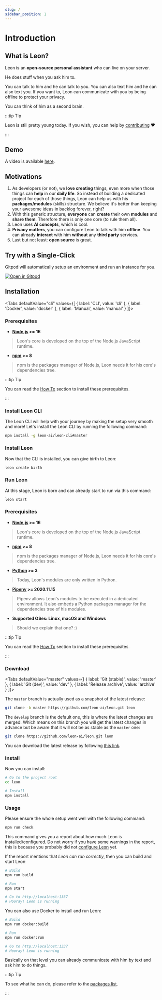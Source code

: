 ```yaml
---
slug: /
sidebar_position: 1
---
```


# Introduction

## What is Leon?

Leon is an **open-source personal assistant** who can live on your server.

He does stuff when you ask him to.

You can talk to him and he can talk to you.
You can also text him and he can also text you.
If you want to, Leon can communicate with you by being offline to protect your privacy.

You can think of him as a second brain.

:::tip Tip

Leon is still pretty young today. If you wish, you can help by [contributing](https://github.com/leon-ai/leon/blob/develop/.github/CONTRIBUTING.md) ❤️

:::

## Demo

A video is available [here](https://www.youtube.com/watch?v=p7GRGiicO1c).

## Motivations

1. As developers (or not), we **love creating** things, even more when those things can **help** in our **daily life**. So instead of building a dedicated project for each of those things, Leon can help us with his **packages/modules** (skills) structure. We believe it's better than keeping your awesome ideas in backlog forever, right?
2. With this generic structure, **everyone** can **create** their own **modules** and **share them**. Therefore there is only one core (to rule them all).
3. Leon uses **AI concepts**, which is cool.
4. **Privacy matters**, you can configure Leon to talk with him **offline**. You can already **interact** with him **without** any **third party** services.
5. Last but not least: **open source** is great.

## Try with a Single-Click

Gitpod will automatically setup an environment and run an instance for you.

[![Open in Gitpod](https://gitpod.io/button/open-in-gitpod.svg)](https://gitpod.io/#https://github.com/leon-ai/leon)

## Installation


<Tabs
  defaultValue="cli"
  values={[
    { label: 'CLI', value: 'cli' },
    { label: 'Docker', value: 'docker' },
    { label: 'Manual', value: 'manual' }
]}>
  <TabItem value="cli">

### Prerequisites

- **[Node.js](https://nodejs.org/) >= 16**
> Leon's core is developed on the top of the Node.js JavaScript runtime.
- **[npm](https://npmjs.com/) >= 8**
> npm is the packages manager of Node.js, Leon needs it for his core's dependencies tree.

:::tip Tip

You can read the [How To](/how-to/) section to install these prerequisites.

:::

### Install Leon CLI

The Leon CLI will help with your journey by making the setup very smooth and more!
Let's install the Leon CLI by running the following command:

```bash
npm install -g leon-ai/leon-cli#master
```

### Install Leon

Now that the CLI is installed, you can give birth to Leon:

```bash
leon create birth
```

### Run Leon

At this stage, Leon is born and can already start to run via this command:

```bash
leon start
```

  </TabItem>
  <TabItem value="manual">

### Prerequisites

- **[Node.js](https://nodejs.org/) >= 16**
> Leon's core is developed on the top of the Node.js JavaScript runtime.
- **[npm](https://npmjs.com/) >= 8**
> npm is the packages manager of Node.js, Leon needs it for his core's dependencies tree.
- **[Python](https://www.python.org/downloads/) >= 3**
> Today, Leon's modules are only written in Python.
- **[Pipenv](https://docs.pipenv.org) >= 2020.11.15**
> Pipenv allows Leon's modules to be executed in a dedicated environment. It also embeds a Python packages manager for the dependencies tree of his modules.
- **Supported OSes: Linux, macOS and Windows**
> Should we explain that one? :)

:::tip Tip

You can read the [How To](/how-to/) section to install these prerequisites.

:::

### Download

<Tabs
  defaultValue="master"
  values={[
    { label: 'Git (stable)', value: 'master' },
    { label: 'Git (dev)', value: 'dev' },
    { label: 'Release archive', value: 'archive' }
  ]}>
  <TabItem value="master">

The `master` branch is actually used as a snapshot of the latest release:

```bash
git clone -b master https://github.com/leon-ai/leon.git leon
```

  </TabItem>
  <TabItem value="dev">

The `develop` branch is the default one, this is where the latest changes are merged. Which means on this branch you will get the latest changes in advance but be aware that it will not be as stable as the `master` one:

```bash
git clone https://github.com/leon-ai/leon.git leon
```

  </TabItem>
  <TabItem value="archive">

You can download the latest release by following [this link](https://github.com/leon-ai/leon/releases/latest).

  </TabItem>
</Tabs>

### Install

Now you can install:

```bash
# Go to the project root
cd leon

# Install
npm install
```

### Usage

Please ensure the whole setup went well with the following command:

```bash
npm run check
```

This command gives you a report about how much Leon is installed/configured. Do not worry if you have some warnings in the report, this is because you probably did not [configure Leon](/configuration) yet.

If the report mentions that *Leon can run correctly*, then you can build and start Leon:

```bash
# Build
npm run build

# Run
npm start

# Go to http://localhost:1337
# Hooray! Leon is running
```

  </TabItem>
  <TabItem value="docker">

You can also use Docker to install and run Leon:

```bash
# Build
npm run docker:build

# Run
npm run docker:run

# Go to http://localhost:1337
# Hooray! Leon is running
```

  </TabItem>
</Tabs>

Basically on that level you can already communicate with him by text and ask him to do things.

:::tip Tip

To see what he can do, please refer to the [packages list](https://github.com/leon-ai/leon/tree/develop/packages).

:::
